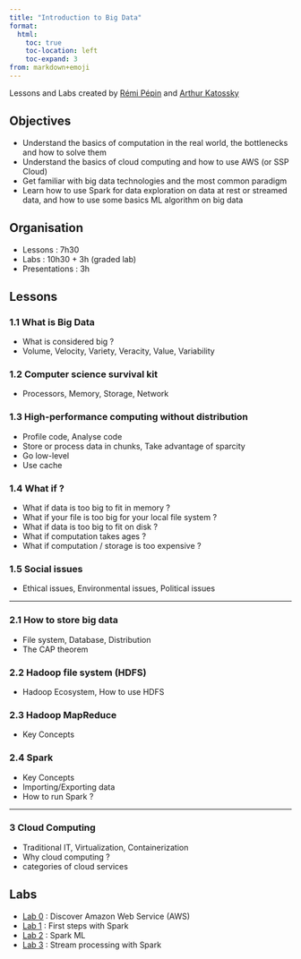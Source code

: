 ```yaml
---
title: "Introduction to Big Data"
format:
  html:
    toc: true
    toc-location: left
    toc-expand: 3
from: markdown+emoji
---
```



Lessons and Labs created by [Rémi Pépin](https://github.com/HealerMikado/panorama_big_data_2021){target="_blank"} and [Arthur Katossky](https://github.com/katossky/panorama-bigdata){target="_blank"}

## Objectives

- Understand the basics of computation in the real world, the bottlenecks and how to solve them
- Understand the basics of cloud computing and how to use AWS (or SSP Cloud)
- Get familiar with big data technologies and the most common paradigm
- Learn how to use Spark for data exploration on data at rest or streamed data, and how to use some basics ML algorithm on big data


## Organisation

- Lessons : 7h30
- Labs : 10h30 + 3h (graded lab)
- Presentations : 3h

## Lessons

### 1.1 What is Big Data

- What is considered big ?
- Volume, Velocity, Variety, Veracity, Value, Variability

### 1.2 Computer science survival kit

- Processors, Memory, Storage, Network

### 1.3 High-performance computing without distribution

- Profile code, Analyse code
- Store or process data in chunks, Take advantage of sparcity
- Go low-level
- Use cache

### 1.4 What if ?

- What if data is too big to fit in memory ?
- What if your file is too big for your local file system ?
- What if data is too big to fit on disk ?
- What if computation takes ages ?
- What if computation / storage is too expensive ?

### 1.5 Social issues

- Ethical issues, Environmental issues, Political issues

---

### 2.1 How to store big data

- File system, Database, Distribution
- The CAP theorem

### 2.2 Hadoop file system (HDFS)

- Hadoop Ecosystem, How to use HDFS


### 2.3 Hadoop MapReduce

- Key Concepts

### 2.4 Spark

- Key Concepts
- Importing/Exporting data
- How to run Spark ?

---

### 3 Cloud Computing

- Traditional IT, Virtualization, Containerization
- Why cloud computing ?
- categories of cloud services


## Labs

- [Lab 0](docs/lab/lab0/lab0.qmd) : Discover Amazon Web Service (AWS)
- [Lab 1](docs/lab/lab1/lab1.qmd) : First steps with Spark
- [Lab 2](docs/lab/lab2/lab2.qmd) : Spark ML
- [Lab 3](docs/lab/lab3/lab3.qmd) : Stream processing with Spark
